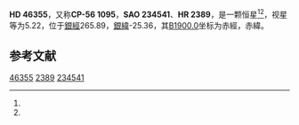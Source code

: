 {{Starbox begin
| name = HD 46355
}}
{{Starbox observe
| epoch = [[J2000.0|J2000.0]]
| constell = {{星座名待查}}<ref name=SIMBAD>{{cite web
 | url=http://simbad.u-strasbg.fr/simbad/sim-id?Ident=HR+2389
 | title =Pulsating variable Star
 | publisher=Centre de Données astronomiques de Strasbourg
 | work=SIMBAD
 | accessdate=2012-07-13}}</ref><ref name=DATA>{{cite web
 | url=http://vizier.u-strasbg.fr/viz-bin/VizieR-5?-out.add=.&-source=5050&-corr=PK=HR&-out.max=9999&HR=2389
 | title=VizieR Detailed Page
 | accessdate=2012-07-13
 | archive-date=2019-02-16
 | archive-url=https://web.archive.org/web/20190216112816/http://vizier.u-strasbg.fr/viz-bin/VizieR-5?-out.add=.&-source=5050&-corr=PK=HR&-out.max=9999&HR=2389
 | dead-url=no
 }}</ref>
| 星官 = 
| ra = {{RA|6|29|28.5}}<ref name=SIMBAD /><ref name=DATA />
| dec = {{DEC|-56|51|10}}<ref name=SIMBAD /><ref name=DATA />
| appmag_v = 5.22<ref name=SIMBAD /><ref name=DATA />
}}
{{Starbox character
| class = K0III<ref name=SIMBAD /><ref name=DATA />
| b-v = 1.09<ref name=SIMBAD /><ref name=DATA />
| u-b = <ref name=SIMBAD /><ref name=DATA />
| r-i = <ref name=SIMBAD /><ref name=DATA />
| variable = 
}}
{{Starbox astrometry
| radial_v = 
| prop_mo_ra = 13
| parallax = 0.01
| p_error = 
}}
{{Starbox catalog
| names =CP-56 1095，[[SAO星表|SAO]] 234541，[[HD星表|HD]] 46355，[[HR星表|HR]] 2389}}
{{Starbox reference |Simbad=HR+2389}}
{{Starbox end}}

'''HD 46355'''，又称'''CP-56 1095'''，'''SAO 234541'''、'''HR 2389'''，是一颗恒星<ref name=SIMBAD /><ref name=DATA />，视星等为5.22，位于[[銀道座標系|銀經]]265.89，[[銀道座標系|銀緯]]-25.36，其[[B1900.0|B1900.0]]坐标为赤經{{RA|6|27|44.4}}，赤緯{{DEC|-56|-25.36|3}}。

== 参考文献 ==
{{reflist}}

{{star-stub}}

[[Category:HD和HDE天體|46355]]
[[Category:HR天體|2389]]
[[Category:SAO天體|234541]]